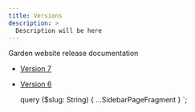 ```yaml
---
title: Versions
description: >
  Description will be here
---
```


Garden website release documentation

- [Version 7](https://606fa12ea4f2996a9cfd97aa--zendeskgarden.netlify.app/)
- [Version 6](https://606f9e155f932060ab2899e8--zendeskgarden.netlify.app/)


  query ($slug: String) {
    ...SidebarPageFragment
  }
`;
